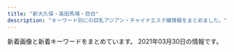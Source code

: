 ```yaml
---
title: "新大久保・高田馬場・目白"
description: "キーワード別にの巨乳アジアン・チャイナエステ嬢情報をまとめました。"
---
```


新着画像と新着キーワードをまとめています。
2021年03月30日の情報です。

<DmmAffiliateIns />
<KeywordTable
  shops={
    [
    {
        "url": "https://www.cocoro556.in/",
        "img_links": [
            "https://www.cocoro556.in/img/material/leftinfo.png",
            "https://www.cocoro556.in/img/material/p2_t2_subt3.png",
            "https://www.cocoro556.in/img/material/p2_t2_subt5_m1.png",
            "https://www.cocoro556.in/img/material/gm4_rollout.png",
            "https://www.cocoro556.in/img/girl/main/smain1541a1f8e548a2959236fdd0e7abcde80ac7.jpg",
            "https://www.cocoro556.in/img/material/pageheaderimg2.jpg",
            "https://www.cocoro556.in/img/girl/thumb/smain1443346e3df3ff1cef1386c89c6ba9e9f72e.jpg",
            "https://www.cocoro556.in/img/material/p2_t2_subt4.png",
            "https://www.cocoro556.in/img/material/top_t3_subt1.png",
            "https://www.cocoro556.in/img/material/p6_t3.png",
            "https://www.cocoro556.in/img/material/age_rollout.png",
            "https://www.cocoro556.in/img/material/pageheaderimg4.jpg",
            "https://www.cocoro556.in/img/material/gm5_rollout.png",
            "https://www.cocoro556.in/img/girl/main/smain163122954962968a79edd4eae79b844b9988.jpg",
            "https://www.cocoro556.in/img/material/gm1_rollout.png",
            "https://www.cocoro556.in/img/girl/list/slist149773ceed1a7cd35919e9c6866285fb943.jpg",
            "https://www.cocoro556.in/img/camp/camp20210301.jpg",
            "https://www.cocoro556.in/img/material/p2_t2_subt2.png",
            "https://www.cocoro556.in/img/material/pd_st3.png",
            "https://www.cocoro556.in/img/material/gm2_rollover.png",
            "https://www.cocoro556.in/img/material/noimg_b.jpg",
            "https://www.cocoro556.in/img/girl/list/slist16435ee9e4407f412c3d2708030a189f1c0.jpg",
            "https://www.cocoro556.in/img/material/pageheaderimg3.jpg",
            "https://www.cocoro556.in/img/material/accminimgrev1.jpg",
            "https://www.cocoro556.in/img/girl/thumb/smain164135ee9e4407f412c3d2708030a189f1c0.jpg",
            "https://www.cocoro556.in/img/material/p2_t2_sub_m1_1.png",
            "https://www.cocoro556.in/img/girl/main/smain1441346e3df3ff1cef1386c89c6ba9e9f72e.jpg",
            "https://www.cocoro556.in/img/material/gm3_rollout.png",
            "https://www.cocoro556.in/img/girl/thumb/smain126242f85375ac3eb532582567360874d2d6.jpg",
            "https://www.cocoro556.in/img/girl/thumb/smain1461f806d031a1244ccfaa8b4d307f6ef6d7.jpg",
            "https://www.cocoro556.in/img/material/p2_t2.png",
            "https://www.cocoro556.in/img/material/pd_number.png",
            "https://www.cocoro556.in/img/girl/main/smain1491773ceed1a7cd35919e9c6866285fb943.jpg",
            "https://www.cocoro556.in/img/material/photost1.png",
            "https://www.cocoro556.in/img/material/p6_t3_subt1.png",
            "https://www.cocoro556.in/img/girl/main/smain164135ee9e4407f412c3d2708030a189f1c0.jpg",
            "https://www.cocoro556.in/img/material/p2_t2_subt1.png",
            "https://www.cocoro556.in/img/material/photost3rev1.png",
            "https://www.cocoro556.in/img/girl/thumb/smain1462f806d031a1244ccfaa8b4d307f6ef6d7.jpg",
            "https://www.cocoro556.in/img/material/gm5_rollover.png",
            "https://www.cocoro556.in/img/material/gm2_rollout.png",
            "https://www.cocoro556.in/img/girl/thumb/smain1423ae12bc52cc115b3190fbe6a84a8ffa74.jpg",
            "https://www.cocoro556.in/img/material/p3_1_t1.png",
            "https://www.cocoro556.in/img/material/top_t3_imgrev1.jpg",
            "https://www.cocoro556.in/img/girl/main/smain1461f806d031a1244ccfaa8b4d307f6ef6d7.jpg",
            "https://www.cocoro556.in/img/material/photost7.png",
            "https://www.cocoro556.in/img/girl/thumb/smain126332fd72809eba38056753c1720b05d8d5.jpg",
            "https://www.cocoro556.in/img/material/gm6_rollout.png",
            "https://www.cocoro556.in/img/material/top_t3.png",
            "https://www.cocoro556.in/img/material/top_t4.png",
            "https://www.cocoro556.in/img/girl/thumb/smain126142f85375ac3eb532582567360874d2d6.jpg",
            "https://www.cocoro556.in/img/girl/thumb/smain1542a1f8e548a2959236fdd0e7abcde80ac7.jpg",
            "https://www.cocoro556.in/img/material/pd_st1.png",
            "https://www.cocoro556.in/img/material/photost6.png",
            "https://www.cocoro556.in/img/girl/thumb/smain163122954962968a79edd4eae79b844b9988.jpg",
            "https://www.cocoro556.in/img/girl/thumb/smain1442346e3df3ff1cef1386c89c6ba9e9f72e.jpg",
            "https://www.cocoro556.in/img/material/photost2rev1.png",
            "https://www.cocoro556.in/img/girl/list/slist154a1f8e548a2959236fdd0e7abcde80ac7.jpg",
            "https://www.cocoro556.in/img/material/p2_t2_subt5.png",
            "https://www.cocoro556.in/img/material/top_t1.png",
            "https://www.cocoro556.in/img/material/p2_t2_subt4_m1.png",
            "https://www.cocoro556.in/img/material/photost4rev1.png",
            "https://www.cocoro556.in/img/girl/thumb/smain1421b75436b0012f83588e08b8d8eb48c8c2.jpg",
            "https://www.cocoro556.in/img/girl/list/slist146f806d031a1244ccfaa8b4d307f6ef6d7.jpg",
            "https://www.cocoro556.in/img/material/p5_t1.png",
            "https://www.cocoro556.in/img/material/gm6_rollover.png",
            "https://www.cocoro556.in/img/material/pageheaderimg1.jpg",
            "https://www.cocoro556.in/img/material/ftel.png",
            "https://www.cocoro556.in/img/material/p2_t2_sub_m1_3.png",
            "https://www.cocoro556.in/img/material/top_t2.png",
            "https://www.cocoro556.in/img/material/pd_st2.png",
            "https://www.cocoro556.in/img/girl/list/slist142b75436b0012f83588e08b8d8eb48c8c2.jpg",
            "https://www.cocoro556.in/img/girl/list/slist16322954962968a79edd4eae79b844b9988.jpg",
            "https://www.cocoro556.in/img/material/mobilesite.png",
            "https://www.cocoro556.in/img/material/noimg_m.jpg",
            "https://www.cocoro556.in/img/material/p2_t2_sub_m1_2.png",
            "https://www.cocoro556.in/img/material/gm1_rollover.png",
            "https://www.cocoro556.in/img/girl/thumb/smain14922dea5bdda380e76839c012ab24bd9f82.jpg",
            "https://www.cocoro556.in/img/girl/list/slist12642f85375ac3eb532582567360874d2d6.jpg",
            "https://www.cocoro556.in/img/material/gm3_rollover.png",
            "https://www.cocoro556.in/img/girl/thumb/smain1441346e3df3ff1cef1386c89c6ba9e9f72e.jpg",
            "https://www.cocoro556.in/img/girl/main/smain1421b75436b0012f83588e08b8d8eb48c8c2.jpg",
            "https://www.cocoro556.in/img/girl/thumb/smain14634879628e490d1ecf1cd7a9d727569f95.jpg",
            "https://www.cocoro556.in/img/material/p3_t1.png",
            "https://www.cocoro556.in/img/material/p6_t2.png",
            "https://www.cocoro556.in/img/camp/camp20200426sub.jpg",
            "https://www.cocoro556.in/img/material/p2_t2_subt5_m2.png",
            "https://www.cocoro556.in/img/girl/thumb/smain1422b75436b0012f83588e08b8d8eb48c8c2.jpg",
            "https://www.cocoro556.in/img/girl/main/smain126142f85375ac3eb532582567360874d2d6.jpg",
            "https://www.cocoro556.in/img/material/photost5.png",
            "https://www.cocoro556.in/img/material/p6_t2_subt1.png",
            "https://www.cocoro556.in/img/material/noimg_s.jpg",
            "https://www.cocoro556.in/img/girl/thumb/smain1541a1f8e548a2959236fdd0e7abcde80ac7.jpg",
            "https://www.cocoro556.in/img/girl/thumb/smain1493773ceed1a7cd35919e9c6866285fb943.jpg",
            "https://www.cocoro556.in/img/material/p6_t1.png",
            "https://www.cocoro556.in/img/girl/list/slist144346e3df3ff1cef1386c89c6ba9e9f72e.jpg",
            "https://www.cocoro556.in/img/girl/thumb/smain1491773ceed1a7cd35919e9c6866285fb943.jpg",
            "https://www.cocoro556.in/img/girl/thumb/smain1543ab2e0ee9f9fde8103e9fe80e33b07761.jpg"
        ],
        "station": "JR\u5927\u4e45\u4fdd\u99c5\u5317\u53e3",
        "keywords": {
            "E": 1,
            "C": 21
        },
        "name": "COCORO"
    },
    {
        "name": "\u7652\u3057\u306e\u51fa\u4f1a\u3044",
        "keywords": {},
        "station": "JR\u5927\u4e45\u4fdd\u99c5\u5317\u53e3",
        "url": "http://p-aroma.work/",
        "img_links": [
            "http://p-aroma.work/images/s1.jpg",
            "http://p-aroma.work/images/int2.png",
            "http://p-aroma.work/images/head.jpg",
            "http://p-aroma.work/images/news.jpg",
            "http://p-aroma.work/images/sys.png",
            "http://p-aroma.work/images/tel.jpg",
            "http://p-aroma.work/images/interior_t.png",
            "http://p-aroma.work/staff/kasumi.jpg",
            "http://p-aroma.work/images/s2.jpg",
            "http://p-aroma.work/img/mayu1.png",
            "http://p-aroma.work/images/int1.png",
            "http://p-aroma.work/staff/rina.jpg",
            "http://p-aroma.work/img/rina1.png",
            "http://p-aroma.work/images/mobile.jpg",
            "http://p-aroma.work/images/3.jpg",
            "http://p-aroma.work/img/kasumi1.png",
            "http://p-aroma.work/images/1.jpg",
            "http://p-aroma.work/images/6.jpg",
            "http://p-aroma.work/images/staff_t.png",
            "http://p-aroma.work/staff/mayu.jpg",
            "http://p-aroma.work/staff/ayaka.jpg",
            "http://p-aroma.work/img/mirai1.png",
            "http://p-aroma.work/images/7.jpg",
            "http://p-aroma.work/staff/mirai.jpg",
            "http://p-aroma.work/images/s1.png",
            "http://p-aroma.work/img/ayaka1.png",
            "http://p-aroma.work/images/4.jpg",
            "http://p-aroma.work/staff/haru.jpg",
            "http://p-aroma.work/img/haru1.png",
            "http://p-aroma.work/images/2.jpg"
        ]
    },
    {
        "station": "JR\u9ad8\u7530\u99ac\u5834\u99c5",
        "img_links": [
            "http://angel.este.work/tel_footer.png",
            "http://angel.este.work/2/uploadimg/1616465524.jpg",
            "http://angel.este.work/3.jpg",
            "http://angel.este.work/1.jpg",
            "http://angel.este.work/tel_header.png",
            "http://angel.este.work/4.jpg",
            "http://angel.este.work/top-img01.png",
            "http://angel.este.work/top-img01b.png",
            "http://angel.este.work/top-img01a.png",
            "http://angel.este.work/2/uploadimg/1599833697.jpg",
            "http://angel.este.work/2/uploadimg/1616465485.jpg",
            "http://angel.este.work/2/uploadimg/1600260826.jpg",
            "http://angel.este.work/call.png",
            "http://angel.este.work/top-img04.png",
            "http://angel.este.work/2.jpg"
        ],
        "url": "http://angel.este.work/",
        "keywords": {
            "95": 1,
            "83": 17,
            "D": 5,
            "E": 7,
            "87": 5,
            "86": 7,
            "C": 17
        },
        "name": "Angel"
    },
    {
        "name": "\u697d\u5712",
        "station": "JR\u9ad8\u7530\u99ac\u5834\u99c5\u65e9\u7a32\u7530\u53e3",
        "img_links": [
            "http://massage-1.net/images/top/top_06.jpg",
            "http://massage-1.net/images/top/top_02.jpg",
            "http://massage-1.net/images/top/top_08.png",
            "http://massage-1.net/images/home/top.jpg",
            "http://massage-1.net/images/top/top_05.jpg",
            "http://massage-1.net/images/staff_image/staf_05a.jpg",
            "http://massage-1.net/images/top/top_03.jpg",
            "http://massage-1.net/images/top/top_04.jpg",
            "http://massage-1.net/images/page_top.png",
            "http://massage-1.net/images/top/top_01.jpg"
        ],
        "url": "http://massage-1.net/",
        "keywords": {}
    },
    {
        "name": "\u6708\u306e\u82b1",
        "img_links": [
            "https://static.wixstatic.com/media/80a184_591f50f34faa42e6b9492a8d9157c96f~mv2.png",
            "https://static.wixstatic.com/media/80a184_1b3783a2f5af4bb192773e9c310f5c89~mv2.png",
            "https://static.wixstatic.com/media/80a184_126746405a7f40f191a12f71b777ea41~mv2.png",
            "https://static.wixstatic.com/media/80a184_e559d78a6dc94757946448f2405d903b~mv2.jpg",
            "https://static.wixstatic.com/media/80a184_82935849944c46ee915c04bfe2e9b3cb~mv2.jpeg",
            "https://static.wixstatic.com/media/80a184_5208b825bc574a8e8c38cfed61640f7b~mv2.png",
            "https://static.wixstatic.com/media/80a184_4550829836ff415fbf5640784aed82eb~mv2.png",
            "https://static.wixstatic.com/media/80a184_60e3e10d71c6473ca82f313fefc49773~mv2.png",
            "https://static.wixstatic.com/media/80a184_18f60081ea1047b0a35a349e1c4155f8~mv2.jpg",
            "https://static.wixstatic.com/media/80a184_badd496c271c4b31b8258ef657e73a1c~mv2.jpg",
            "https://static.wixstatic.com/media/80a184_6f8a99a76cfa4e8cb6871f8cdc4667f5~mv2.png",
            "https://static.wixstatic.com/media/71aabe_595c6eb6f67c4a098580c4aa868223d6~mv2.jpg",
            "https://static.wixstatic.com/media/71aabe_7fde48e91203411687f75bf66049b810~mv2.jpg",
            "https://static.wixstatic.com/media/80a184_b70a2c117ac542f79ec2a2014b642be4~mv2.png"
        ],
        "station": "JR\u65b0\u5927\u4e45\u4fdd\u99c5",
        "url": "https://tsukinohana88.wixsite.com/index",
        "keywords": {}
    },
    {
        "name": "NEW ONLY ONE",
        "station": "JR\u9ad8\u7530\u99ac\u5834\u99c5",
        "img_links": [
            "http://www.aromaonly1.com/uploads/56e94a67d1aa4ea89d5f2064a387ab96.jpg",
            "http://www.aromaonly1.com/uploads/5f4083d49285cbe64774b1bd70e86150.jpg",
            "http://www.aromaonly1.com/images/index_19.jpg",
            "http://www.aromaonly1.com/images/index_20.jpg",
            "http://www.aromaonly1.com/images/index_17.jpg",
            "http://www.aromaonly1.com/images/index_07.jpg",
            "http://www.aromaonly1.com/images/link_10.jpg",
            "http://www.aromaonly1.com/images/index_21.jpg",
            "http://www.aromaonly1.com/images/index_12.jpg",
            "http://www.aromaonly1.com/images/interior_10.jpg",
            "http://www.aromaonly1.com/uploads/39a20c0f1405de5aa73fad53492e41be.jpg",
            "http://www.aromaonly1.com/images/index_04.jpg",
            "http://www.aromaonly1.com/uploads/ac75f516de3602f2ed5de1d9e2383a35.jpg",
            "http://www.aromaonly1.com/images/index_16.jpg",
            "http://www.aromaonly1.com/images/index_18.jpg",
            "http://www.aromaonly1.com/images/index_03.jpg",
            "http://www.aromaonly1.com/images/service_11.jpg",
            "http://www.aromaonly1.com/uploads/b43afdf6c0db7020b472f89b05664984.jpg",
            "http://www.aromaonly1.com/uploads/18799c1985ca7d1cd026808323ec51c2.jpg",
            "http://www.aromaonly1.com/images/index_05.jpg",
            "http://www.aromaonly1.com/images/index_11.jpg",
            "http://www.aromaonly1.com/my_work/images/pic1.png",
            "http://www.aromaonly1.com/images/index_01.jpg",
            "http://www.aromaonly1.com/uploads/015cba9c432d730d26583fe998534fa6.jpg",
            "http://www.aromaonly1.com/images/index_15.jpg",
            "http://www.aromaonly1.com/uploads/66dc68de1f9c001b6f15d52303314efc.jpg",
            "http://www.aromaonly1.com/images/aromaonly1_468x60.png",
            "http://www.aromaonly1.com/images/index_14.jpg",
            "http://www.aromaonly1.com/uploads/3e6ede4dd71b9611bfc0fc01fff82057.jpg",
            "http://www.aromaonly1.com/images/index_06.jpg",
            "http://www.aromaonly1.com/images/girls_10.jpg",
            "http://www.aromaonly1.com/images/service_10.jpg",
            "http://www.aromaonly1.com/uploads/e01fa669285bc99ba782abfd90a08bb2.jpg",
            "http://www.aromaonly1.com/uploads/2f5941103973429d3981087968a845a3.jpg",
            "http://www.aromaonly1.com/uploads/8e9e8b4d89b256773f17dff61368328c.jpg",
            "http://www.aromaonly1.com/images/fanhui.png",
            "http://www.aromaonly1.com/uploads/c24b4a66b959c50d941c227e2167e47a.jpg",
            "http://www.aromaonly1.com/images/index_02.jpg",
            "http://www.aromaonly1.com/uploads/0d74a4af5e268e3562daa56048c13906.jpg",
            "http://www.aromaonly1.com/images/index_08.jpg"
        ],
        "url": "http://www.aromaonly1.com/",
        "keywords": {
            "86": 4,
            "C": 3,
            "D": 2,
            "E": 2,
            "88": 3
        }
    },
    {
        "img_links": [
            "http://milk.tyo.cm/photos/sites/72/2020/11/202011100524008.jpg",
            "http://milk.tyo.cm/photos/sites/72/2021/01/2021012610102711.jpg",
            "http://milk.tyo.cm/images/sp_nav03.png",
            "http://milk.tyo.cm/images/blog.jpg",
            "http://milk.tyo.cm/images/bg_cont03.png",
            "http://milk.tyo.cm/photos/sites/72/2021/03/2021032001383557.jpg",
            "http://milk.tyo.cm/photos/sites/72/2021/02/202102100345053.jpg",
            "http://milk.tyo.cm/images/img_service02.jpg",
            "http://milk.tyo.cm/images/link_nav01.png",
            "http://milk.tyo.cm/images/link_nav04.png",
            "http://milk.tyo.cm/images/img_service01.jpg",
            "http://milk.tyo.cm/photos/sites/72/2020/06/2020061206444417.jpg",
            "http://milk.tyo.cm/images/top.png",
            "http://milk.tyo.cm/images/link_nav02.png",
            "http://milk.tyo.cm/images/bg_cont01.png",
            "http://milk.tyo.cm/images/sp_nav02.png",
            "http://milk.tyo.cm/images/link_nav05.png",
            "http://milk.tyo.cm/images/tit_service.png",
            "http://milk.tyo.cm/photos/sites/72/2021/03/2021032104262457.jpg",
            "http://milk.tyo.cm/images/sp_nav01.png",
            "http://milk.tyo.cm/photos/sites/72/2020/06/2020061206443832.jpg",
            "http://milk.tyo.cm/images/sp_header.jpg",
            "http://milk.tyo.cm/images/sp_tit_pick.png",
            "http://milk.tyo.cm/images/tit_pick.png",
            "http://milk.tyo.cm/photos/sites/72/2021/03/2021030109204879.jpg",
            "http://milk.tyo.cm/images/tit_staff.png",
            "http://milk.tyo.cm/photos/sites/72/2021/02/2021021003450576.jpg",
            "http://milk.tyo.cm/images/img_service04.jpg",
            "http://milk.tyo.cm/images/link_nav03.png",
            "http://milk.tyo.cm/images/img_service03.jpg",
            "http://milk.tyo.cm/images/com_tel.png",
            "http://milk.tyo.cm/images/re.png",
            "http://milk.tyo.cm/images/koko_234x60.png",
            "http://milk.tyo.cm/images/ico_headline.png"
        ],
        "name": "\u30df\u30eb\u30af",
        "url": "http://milk.tyo.cm/",
        "station": "JR\u5927\u4e45\u4fdd\u99c5\u5357\u53e3",
        "keywords": {
            "83": 5,
            "87": 5,
            "90": 5,
            "D": 25,
            "E": 10,
            "86": 5,
            "85": 15,
            "C": 10
        }
    },
    {
        "station": "JR\u5927\u4e45\u4fdd\u99c5\u5317\u53e3",
        "url": "http://aes-treat.com/",
        "name": "Lovely Heart \u5927\u4e45\u4fdd\u5225\u9928",
        "img_links": [
            "http://aes-treat.com/scdl/staff/11101.jpg",
            "http://aes-treat.com/scdl/staff/11101mb.jpg",
            "http://aes-treat.com/scdl/staff/10891mb.jpg",
            "http://aes-treat.com/scdl/staff/10842.jpg",
            "http://aes-treat.com/scdl/staff/10771mb.jpg",
            "http://aes-treat.com/img/ttl_nouka.jpg",
            "http://aes-treat.com/scdl/staff/11171.jpg",
            "http://aes-treat.com/scdl/staff/10902.jpg",
            "http://aes-treat.com/i/files/homeimg.jpg",
            "http://aes-treat.com/scdl/staff/11091.jpg",
            "http://aes-treat.com/scdl/staff/10861.jpg",
            "http://aes-treat.com/img/ttl_att.png",
            "http://aes-treat.com/scdl/staff/10171mb.jpg",
            "http://aes-treat.com/pic/head.jpg",
            "http://aes-treat.com/pic/top1.jpg",
            "http://aes-treat.com/scdl/staff/11161.jpg",
            "http://aes-treat.com/scdl/staff/10651mb.jpg",
            "http://aes-treat.com/scdl/staff/11111mb.jpg",
            "http://aes-treat.com/scdl/staff/10721mb.jpg",
            "http://aes-treat.com/scdl/staff/10901.jpg",
            "http://aes-treat.com/scdl/staff/10811.jpg",
            "http://aes-treat.com/scdl/staff/10941mb.jpg",
            "http://aes-treat.com/scdl/staff/11051.jpg",
            "http://aes-treat.com/scdl/staff/11041mb.jpg",
            "http://aes-treat.com/scdl/staff/11081.jpg",
            "http://aes-treat.com/scdl/staff/10941.jpg",
            "http://aes-treat.com/scdl/staff/11131mb.jpg",
            "http://aes-treat.com/img/ttl_attbnr.jpg",
            "http://aes-treat.com/img/ttl_staff.png",
            "http://aes-treat.com/img/system/campaign.jpg",
            "http://aes-treat.com/scdl/staff/11041.jpg",
            "http://aes-treat.com/scdl/staff/10651.jpg",
            "http://aes-treat.com/scdl/staff/11131.jpg",
            "http://aes-treat.com/scdl/staff/11171mb.jpg",
            "http://aes-treat.com/scdl/staff/10811mb.jpg",
            "http://aes-treat.com/scdl/staff/11091mb.jpg",
            "http://aes-treat.com/scdl/staff/11161mb.jpg",
            "http://aes-treat.com/scdl/staff/10681mb.jpg",
            "http://aes-treat.com/scdl/staff/10971mb.jpg",
            "http://aes-treat.com/scdl/staff/10771.jpg",
            "http://aes-treat.com/scdl/staff/11162.jpg",
            "http://aes-treat.com/scdl/staff/10841.jpg",
            "http://aes-treat.com/scdl/staff/11121mb.jpg",
            "http://aes-treat.com/scdl/staff/10972.jpg",
            "http://aes-treat.com/scdl/staff/11121.jpg",
            "http://aes-treat.com/scdl/staff/10981mb.jpg",
            "http://aes-treat.com/scdl/staff/11051mb.jpg",
            "http://aes-treat.com/pic/top2.jpg",
            "http://aes-treat.com/scdl/staff/10171.jpg",
            "http://aes-treat.com/img/ttl_sister.png",
            "http://aes-treat.com/scdl/staff/10891.jpg",
            "http://aes-treat.com/img/ttl_mobile.jpg",
            "http://aes-treat.com/scdl/staff/10721.jpg",
            "http://aes-treat.com/scdl/staff/11081mb.jpg",
            "http://aes-treat.com/scdl/staff/10861mb.jpg",
            "http://aes-treat.com/scdl/staff/10841mb.jpg",
            "http://aes-treat.com/scdl/staff/11151.jpg",
            "http://aes-treat.com/scdl/staff/10981.jpg",
            "http://aes-treat.com/scdl/staff/10681.jpg",
            "http://aes-treat.com/scdl/staff/10971.jpg",
            "http://aes-treat.com/scdl/staff/10901mb.jpg",
            "http://aes-treat.com/scdl/staff/11111.jpg",
            "http://aes-treat.com/scdl/staff/11151mb.jpg"
        ],
        "keywords": {
            "C": 35
        }
    },
    {
        "img_links": [
            "http://aes-salon.com/scdl/staff/10122.jpg",
            "http://aes-salon.com/scdl/staff/10641.jpg",
            "http://aes-salon.com/img/access/road2.jpg",
            "http://aes-salon.com/scdl/staff/10351.jpg",
            "http://aes-salon.com/scdl/staff/10691mb.jpg",
            "http://aes-salon.com/scdl/staff/10651.jpg",
            "http://aes-salon.com/img/access/road3.jpg",
            "http://aes-salon.com/scdl/staff/10591.jpg",
            "http://aes-salon.com/scdl/staff/10501.jpg",
            "http://aes-salon.com/img/ttl_sister.png",
            "http://aes-salon.com/scdl/staff/10661mb.jpg",
            "http://aes-salon.com/scdl/staff/10091.jpg",
            "http://aes-salon.com/scdl/staff/10341.jpg",
            "http://aes-salon.com/img/ttl_att.png",
            "http://aes-salon.com/scdl/staff/10092.jpg",
            "http://aes-salon.com/scdl/staff/10571.jpg",
            "http://aes-salon.com/pic/head.jpg",
            "http://aes-salon.com/scdl/staff/10412.jpg",
            "http://aes-salon.com/scdl/staff/10411.jpg",
            "http://aes-salon.com/img/access/roaddm.png",
            "http://aes-salon.com/scdl/staff/10692.jpg",
            "http://aes-salon.com/img/ttl_attbnr.jpg",
            "http://aes-salon.com/scdl/staff/10461.jpg",
            "http://aes-salon.com/scdl/staff/10081mb.jpg",
            "http://aes-salon.com/scdl/staff/10691.jpg",
            "http://aes-salon.com/img/system/campaign.jpg",
            "http://aes-salon.com/scdl/staff/10292.jpg",
            "http://aes-salon.com/scdl/staff/10441.jpg",
            "http://aes-salon.com/scdl/staff/10694.jpg",
            "http://aes-salon.com/scdl/staff/10511mb.jpg",
            "http://aes-salon.com/scdl/staff/10571mb.jpg",
            "http://aes-salon.com/scdl/staff/10471mb.jpg",
            "http://aes-salon.com/scdl/staff/10291mb.jpg",
            "http://aes-salon.com/scdl/staff/10592.jpg",
            "http://aes-salon.com/scdl/staff/10472.jpg",
            "http://aes-salon.com/scdl/staff/10671mb.jpg",
            "http://aes-salon.com/scdl/staff/10511.jpg",
            "http://aes-salon.com/scdl/staff/10291.jpg",
            "http://aes-salon.com/scdl/staff/10661.jpg",
            "http://aes-salon.com/scdl/staff/10083.jpg",
            "http://aes-salon.com/scdl/staff/10601mb.jpg",
            "http://aes-salon.com/img/ttl_staff.png",
            "http://aes-salon.com/scdl/staff/10561.jpg",
            "http://aes-salon.com/scdl/staff/10462.jpg",
            "http://aes-salon.com/scdl/staff/10091mb.jpg",
            "http://aes-salon.com/scdl/staff/10651mb.jpg",
            "http://aes-salon.com/img/ttl_nouka.jpg",
            "http://aes-salon.com/scdl/staff/10681.jpg",
            "http://aes-salon.com/scdl/staff/10561mb.jpg",
            "http://aes-salon.com/scdl/staff/10601.jpg",
            "http://aes-salon.com/scdl/staff/10621.jpg",
            "http://aes-salon.com/scdl/staff/10121.jpg",
            "http://aes-salon.com/scdl/staff/10121mb.jpg",
            "http://aes-salon.com/scdl/staff/10502.jpg",
            "http://aes-salon.com/scdl/staff/10342.jpg",
            "http://aes-salon.com/img/access/road1.jpg",
            "http://aes-salon.com/scdl/staff/10082.jpg",
            "http://aes-salon.com/scdl/staff/10471.jpg",
            "http://aes-salon.com/scdl/staff/10563.jpg",
            "http://aes-salon.com/img/ttl_bekan.jpg",
            "http://aes-salon.com/scdl/staff/10341mb.jpg",
            "http://aes-salon.com/img/ttl_mobile.jpg",
            "http://aes-salon.com/scdl/staff/10501mb.jpg",
            "http://aes-salon.com/img/access/road4.jpg",
            "http://aes-salon.com/scdl/staff/10641mb.jpg",
            "http://aes-salon.com/scdl/staff/10081.jpg",
            "http://aes-salon.com/scdl/staff/10351mb.jpg",
            "http://aes-salon.com/scdl/staff/10461mb.jpg",
            "http://aes-salon.com/pic/top1.jpg",
            "http://aes-salon.com/scdl/staff/10562.jpg",
            "http://aes-salon.com/scdl/staff/10411mb.jpg",
            "http://aes-salon.com/scdl/staff/10591mb.jpg",
            "http://aes-salon.com/scdl/staff/10671.jpg",
            "http://aes-salon.com/scdl/staff/10621mb.jpg",
            "http://aes-salon.com/pic/top2.jpg",
            "http://aes-salon.com/scdl/staff/10631.jpg",
            "http://aes-salon.com/scdl/staff/10631mb.jpg",
            "http://aes-salon.com/scdl/staff/10693.jpg",
            "http://aes-salon.com/scdl/staff/10441mb.jpg",
            "http://aes-salon.com/scdl/staff/10681mb.jpg",
            "http://aes-salon.com/scdl/staff/10602.jpg",
            "http://aes-salon.com/i/files/homeimg.jpg"
        ],
        "keywords": {
            "C": 35
        },
        "station": "JR\u5927\u4e45\u4fdd\u99c5\u5317\u53e3",
        "url": "http://aes-salon.com/",
        "name": "Lovely Heart"
    },
    {
        "keywords": {},
        "img_links": [
            "http://www.harunoyume.com/images/campaign.jpg",
            "http://www.harunoyume.com/images/discount.jpg",
            "http://www.harunoyume.com/images/service-image.jpg",
            "http://www.harunoyume.com/images/covergirl.jpg"
        ],
        "name": "\u6625\u306e\u5922",
        "station": "JR\u65b0\u5927\u4e45\u4fdd\u99c5",
        "url": "http://www.harunoyume.com/"
    },
    {
        "station": "JR\u9ad8\u7530\u99ac\u5834\u99c5\u65e9\u7a32\u7530\u53e3",
        "url": "http://familiar.ests.jp/",
        "name": "\u99ac\u5834one",
        "img_links": [
            "http://familiar.ests.jp/photos/sites/33/2020/10/2020101901153954.jpg",
            "http://familiar.ests.jp/images/mobile.jpg",
            "http://familiar.ests.jp/photos/sites/33/2019/09/2019092718554568.jpg",
            "http://familiar.ests.jp/images/bian.jpg",
            "http://familiar.ests.jp/images/acc.png",
            "http://familiar.ests.jp/images/staff_bj1s.png",
            "http://familiar.ests.jp/photos/sites/33/2019/07/2019073009094778.jpg",
            "http://familiar.ests.jp/photos/sites/33/2019/09/2019092318545965.jpg",
            "http://familiar.ests.jp/photos/sites/33/2020/10/2020101409554799.jpg",
            "http://familiar.ests.jp/images/s_staff.png",
            "http://familiar.ests.jp/images/nei_bj1.png",
            "http://familiar.ests.jp/images/staff_bj4s.png",
            "http://familiar.ests.jp/images/s_service.png",
            "http://familiar.ests.jp/photos/sites/33/2019/09/2019092718570723.jpg",
            "http://familiar.ests.jp/images/service.jpg",
            "http://familiar.ests.jp/images/info.png",
            "http://familiar.ests.jp/images/top.jpg",
            "http://familiar.ests.jp/images/news.png"
        ],
        "keywords": {
            "83": 1,
            "86": 1,
            "C": 10
        }
    },
    {
        "keywords": {},
        "url": "http://www.e-candy.work/",
        "name": "Lui\uff5e\u30eb\u30a4\uff5e",
        "img_links": [
            "http://www.e-candy.work/images/4.jpg",
            "http://www.e-candy.work/images/6.jpg",
            "http://www.e-candy.work/images/sys2.jpg",
            "http://www.e-candy.work/images/mobile.jpg",
            "http://www.e-candy.work/images/info.png",
            "http://www.e-candy.work/images/1.jpg",
            "http://www.e-candy.work/img/aya1.jpg",
            "http://www.e-candy.work/img/haruka1.jpg",
            "http://www.e-candy.work/images/7.jpg",
            "http://www.e-candy.work/images/sys3.png",
            "http://www.e-candy.work/images/staff_t.png",
            "http://www.e-candy.work/images/8.jpg",
            "http://www.e-candy.work/images/sys1.jpg",
            "http://www.e-candy.work/images/tel.jpg",
            "http://www.e-candy.work/images/int1.png",
            "http://www.e-candy.work/images/5.jpg",
            "http://www.e-candy.work/img/nana1.jpg",
            "http://www.e-candy.work/images/news.jpg",
            "http://www.e-candy.work/img/yui1.jpg",
            "http://www.e-candy.work/images/3.jpg",
            "http://www.e-candy.work/images/int2.png",
            "http://www.e-candy.work/img/miki1.jpg",
            "http://www.e-candy.work/images/interior_t.png",
            "http://www.e-candy.work/images/s1.png",
            "http://www.e-candy.work/img/rina1.jpg",
            "http://www.e-candy.work/images/newface.png",
            "http://www.e-candy.work/images/head.jpg",
            "http://www.e-candy.work/img/ai1.jpg"
        ],
        "station": "\u65b0\u5927\u4e45\u4fdd\u99c5"
    },
    {
        "station": "JR\u65b0\u5927\u4e45\u4fdd\u99c5",
        "keywords": {
            "C": 4
        },
        "img_links": [
            "http://www.enchuen.com/images/interior02_s.jpg",
            "http://www.enchuen.com/images/top_slider6.jpg",
            "http://www.enchuen.com/images/tw_footer.png",
            "http://www.enchuen.com/images/top_slider4.jpg",
            "http://www.enchuen.com/images/img_service05.png",
            "http://www.enchuen.com/images/img_service04.png",
            "http://www.enchuen.com/images/q_qa.png",
            "http://www.enchuen.com/images/top_slider5.jpg",
            "http://www.enchuen.com/images/therapist_kaori.jpg",
            "http://www.enchuen.com/images/a_qa.png",
            "http://www.enchuen.com/images/therapist_noa.jpg",
            "http://www.enchuen.com/images/top_slider3.jpg",
            "http://www.enchuen.com/images/img_aromaoil.png",
            "http://www.enchuen.com/images/mail_header.png",
            "http://www.enchuen.com/images/btn_gnavi05_no.png",
            "http://www.enchuen.com/images/img_service06.png",
            "http://www.enchuen.com/images/h2_qa.png",
            "http://www.enchuen.com/images/interior04_s.jpg",
            "http://www.enchuen.com/images/img_service01.png",
            "http://www.enchuen.com/images/h2_linkban.png",
            "http://www.enchuen.com/images/btn_gnavi06_no.png",
            "http://www.enchuen.com/images/img_comimgsoon.jpg",
            "http://www.enchuen.com/images/interior01.jpg",
            "http://www.enchuen.com/images/ins_header.png",
            "http://www.enchuen.com/images/h2_alliancegide2.png",
            "http://www.enchuen.com/images/img_service03.png",
            "http://www.enchuen.com/images/btn_gnavi01_no.png",
            "http://www.enchuen.com/images/h2_information.png",
            "http://www.enchuen.com/images/tw_header.png",
            "http://www.enchuen.com/images/h2_contact.png",
            "http://www.enchuen.com/images/btn_gnavi03_no.png",
            "http://www.enchuen.com/images/therapist_kaori_s.jpg",
            "http://www.enchuen.com/images/pagetop.png",
            "http://www.enchuen.com/images/ban-tel.png",
            "http://www.enchuen.com/images/icon_chi.png",
            "http://www.enchuen.com/images/img_slider02.png",
            "http://www.enchuen.com/images/img_slider03.png",
            "http://www.enchuen.com/images/top_slider2.jpg",
            "http://www.enchuen.com/images/btn_gnavi02_no.png",
            "http://www.enchuen.com/images/therapist_noa_s.jpg",
            "http://www.enchuen.com/images/h2_twitter.png",
            "http://www.enchuen.com/images/h2_link01.png",
            "http://www.enchuen.com/images/interior02.jpg",
            "http://www.enchuen.com/images/pickmessage01.png",
            "http://www.enchuen.com/images/therapist_yume.jpg",
            "http://www.enchuen.com/images/therapist_yume_s.jpg",
            "http://www.enchuen.com/images/icon_eng.png",
            "http://www.enchuen.com/images/h2_alltherapist.png",
            "http://www.enchuen.com/images/h2_alliancegide.png",
            "http://www.enchuen.com/images/ins_footer.png",
            "http://www.enchuen.com/images/tel_header.png",
            "http://www.enchuen.com/images/interior04.jpg",
            "http://www.enchuen.com/images/img_slider01.png",
            "http://www.enchuen.com/images/h2_servicecontents.png",
            "http://www.enchuen.com/images/interior03.jpg",
            "http://www.enchuen.com/images/mess_footer.png",
            "http://www.enchuen.com/images/therapist_yona.jpg",
            "http://www.enchuen.com/images/therapist_yona_s.jpg",
            "http://www.enchuen.com/images/img_service07.png",
            "http://www.enchuen.com/images/btn_gnavi04_no.png",
            "http://www.enchuen.com/images/img_service02.png",
            "http://www.enchuen.com/images/interior01_s.jpg",
            "http://www.enchuen.com/images/interior03_s.jpg",
            "http://www.enchuen.com/images/top_slider1.jpg",
            "http://www.enchuen.com/images/h2_instagam.png"
        ],
        "url": "http://www.enchuen.com/",
        "name": "\u7e01\u4e2d\u7e01\uff5e\u3048\u3093\u3061\u3085\u3046\u3048\u3093\uff5e"
    },
    {
        "keywords": {},
        "station": "JR\u9ad8\u7530\u99ac\u5834\u99c5\u65e9\u7a32\u7530\u53e3",
        "url": "http://www.china-es.info/",
        "img_links": [
            "http://www.china-es.info/images/head.jpg",
            "http://www.china-es.info/images/news.jpg",
            "http://www.china-es.info/images/menu/top.jpg",
            "http://www.china-es.info/images/sys2.jpg",
            "http://www.china-es.info/images/int4.jpg",
            "http://www.china-es.info/images/menu/interior.jpg",
            "http://www.china-es.info/images/int1.jpg",
            "http://www.china-es.info/images/int3.jpg",
            "http://www.china-es.info/images/menu/staff.jpg",
            "http://www.china-es.info/img/nana2.jpg",
            "http://www.china-es.info/images/int2.jpg",
            "http://www.china-es.info/img/nana1.jpg",
            "http://www.china-es.info/images/mobile.jpg",
            "http://www.china-es.info/img/ringo1.jpg",
            "http://www.china-es.info/images/sys1.jpg",
            "http://www.china-es.info/images/top.jpg",
            "http://www.china-es.info/images/sys3.jpg",
            "http://www.china-es.info/images/rec2.jpg",
            "http://www.china-es.info/images/rec1.jpg",
            "http://www.china-es.info/images/staff_t.jpg",
            "http://www.china-es.info/images/interior_t.jpg",
            "http://www.china-es.info/img/hibiki1.jpg"
        ],
        "name": "Honey At Home \u30cf\u30cb\u30fc\u30a2\u30c3\u30c8\u30db\u30fc\u30e0"
    },
    {
        "img_links": [],
        "url": "http://gogonoheya.ies.fun/",
        "keywords": {},
        "name": "\u30ab\u30d5\u30a7\u306e\u5bb6",
        "station": "JR\u5927\u4e45\u4fdd\u99c5\u5317\u53e3"
    },
    {
        "station": "JR\u5927\u4e45\u4fdd\u99c5\u5317\u53e3",
        "img_links": [
            "https://est-hana.com/img/material/photorenew5.jpg",
            "https://est-hana.com/img/girl/main/s86_1.jpg",
            "https://est-hana.com/img/material/gm1_rollout.png",
            "https://est-hana.com/img/girl/list/slist18449673a0eecbfdaab27d1a016ce6f4281.jpg",
            "https://est-hana.com/img/material/gm3_rollout.png",
            "https://est-hana.com/img/material/photorenew2rev1.jpg",
            "https://est-hana.com/img/material/topflashimg1.jpg",
            "https://est-hana.com/img/material/sys_course1_rev2.png",
            "https://est-hana.com/img/material/sys_course3_rev1.png",
            "https://est-hana.com/img/material/sframe2014.png",
            "https://est-hana.com/img/girl/thumb/smain18725b09cd881b1f036f9f4970616c10b474.jpg",
            "https://est-hana.com/img/girl/thumb/smain193281777917c863b2cd265723b9cb5a3c32.jpg",
            "https://est-hana.com/img/girl/list/slist199a8b144d9cbd006fc9dffdf23ad77de07.jpg",
            "https://est-hana.com/img/girl/pickup/pickup20190121202926.jpg",
            "https://est-hana.com/img/girl/pickup/pickup20190118192257.jpg",
            "https://est-hana.com/img/material/staffdetail_t1.png",
            "https://est-hana.com/img/girl/list/s77_list.jpg",
            "https://est-hana.com/img/girl/main/s180_1.jpg",
            "https://est-hana.com/img/girl/pickup/topgirl20180908131653.png",
            "https://est-hana.com/img/girl/list/sface199a8b144d9cbd006fc9dffdf23ad77de07.jpg",
            "https://est-hana.com/img/girl/list/s180_face.jpg",
            "https://est-hana.com/img/girl/thumb/smain1911ec56c0d5cc68365ea11e2e52a40272d8.jpg",
            "https://est-hana.com/img/girl/thumb/smain19725e2ed7efe2de621955e09d12295a13ee.jpg",
            "https://est-hana.com/img/girl/thumb/smain184149673a0eecbfdaab27d1a016ce6f4281.jpg",
            "https://est-hana.com/img/girl/thumb/s163_1.jpg",
            "https://est-hana.com/img/material/massap5.jpg",
            "https://est-hana.com/img/girl/list/s163_face.jpg",
            "https://est-hana.com/img/material/photorenew3.jpg",
            "https://est-hana.com/img/material/massap3.jpg",
            "https://est-hana.com/img/girl/thumb/smain1891e9ae2d8752cd8b9474ebd62df9909f9b.jpg",
            "https://est-hana.com/img/girl/list/slist8365230fc40840a020ba3ed47600db4b4a.jpg",
            "https://est-hana.com/img/girl/list/sface187386757ea62d773ca58e2457fc23b8e13.jpg",
            "https://est-hana.com/img/girl/list/slist191ec56c0d5cc68365ea11e2e52a40272d8.jpg",
            "https://est-hana.com/img/material/massap7.jpg",
            "https://est-hana.com/img/material/top_t6.png",
            "https://est-hana.com/img/material/day.png",
            "https://est-hana.com/img/girl/thumb/smain1901e7f2a11706f93c08ab1eb76c57c0a501.jpg",
            "https://est-hana.com/img/girl/list/s180_list.jpg",
            "https://est-hana.com/img/girl/list/s75_face.jpg",
            "https://est-hana.com/img/material/systme_t1.png",
            "https://est-hana.com/img/girl/thumb/smain1902e7f2a11706f93c08ab1eb76c57c0a501.jpg",
            "https://est-hana.com/img/material/age.png",
            "https://est-hana.com/img/girl/pickup/topgirl20180308214256.png",
            "https://est-hana.com/img/material/systme_t2.png",
            "https://est-hana.com/img/girl/main/smain184149673a0eecbfdaab27d1a016ce6f4281.jpg",
            "https://est-hana.com/img/material/sys_etc.png",
            "https://est-hana.com/img/material/massap1.jpg",
            "https://est-hana.com/img/material/top_t2_img_rev2.jpg",
            "https://est-hana.com/img/material/gm5_rollout.png",
            "https://est-hana.com/img/material/month.png",
            "https://est-hana.com/img/girl/thumb/smain1912da4fa2da2e801312734721e1a44d8e19.jpg",
            "https://est-hana.com/img/material/photorenew1.jpg",
            "https://est-hana.com/img/girl/list/s75_list.jpg",
            "https://est-hana.com/img/girl/pickup/topgirl20190528141109.png",
            "https://est-hana.com/img/girl/list/slist19053cc33bb85f739f63e84c2ae2c41c2eb.jpg",
            "https://est-hana.com/img/material/w2.png",
            "https://est-hana.com/img/material/staff_t1rev1.png",
            "https://est-hana.com/img/girl/pickup/pickup20190227121102.jpg",
            "https://est-hana.com/img/girl/list/slist189e9ae2d8752cd8b9474ebd62df9909f9b.jpg",
            "https://est-hana.com/img/girl/list/s86_list.jpg",
            "https://est-hana.com/img/material/sys_option.png",
            "https://est-hana.com/img/material/massap4.jpg",
            "https://est-hana.com/img/material/top_t3.png",
            "https://est-hana.com/img/girl/list/s88_list.jpg",
            "https://est-hana.com/img/girl/main/smain1901e7f2a11706f93c08ab1eb76c57c0a501.jpg",
            "https://est-hana.com/img/girl/thumb/s75_1.jpg",
            "https://est-hana.com/img/material/accsess_picter2.jpg",
            "https://est-hana.com/img/girl/list/sface8365230fc40840a020ba3ed47600db4b4a.jpg",
            "https://est-hana.com/img/girl/list/slist2012ba9beda1a19f1ba57dcc87485d57321.jpg",
            "https://est-hana.com/img/girl/main/s75_1.jpg",
            "https://est-hana.com/img/material/top_t2.png",
            "https://est-hana.com/img/girl/thumb/s173_1.jpg",
            "https://est-hana.com/img/girl/thumb/s180_1.jpg",
            "https://est-hana.com/img/material/top_twitter.png",
            "https://est-hana.com/img/girl/pickup/pickup20191208191053.jpg",
            "https://est-hana.com/img/material/d30.png",
            "https://est-hana.com/img/girl/list/sface201dc74ab8dea78d771771d5fda7bccc989.jpg",
            "https://est-hana.com/img/girl/list/sface18449673a0eecbfdaab27d1a016ce6f4281.jpg",
            "https://est-hana.com/img/material/hosi5.png",
            "https://est-hana.com/img/girl/thumb/smain184249673a0eecbfdaab27d1a016ce6f4281.jpg",
            "https://est-hana.com/img/material/line1.png",
            "https://est-hana.com/img/girl/pickup/pickup20190118192153.jpg",
            "https://est-hana.com/img/girl/thumb/smain1931e3a7504f14e2050f14cb6782d72bb46c.jpg",
            "https://est-hana.com/img/material/massap2.jpg",
            "https://est-hana.com/img/girl/list/sface19753ce52e0264e81a8a42e5d3c84dd833e.jpg",
            "https://est-hana.com/img/girl/thumb/s88_1.jpg",
            "https://est-hana.com/img/material/returnbtn.png",
            "https://est-hana.com/img/girl/thumb/smain197153ce52e0264e81a8a42e5d3c84dd833e.jpg",
            "https://est-hana.com/img/whatnew/20200401_mask.jpg",
            "https://est-hana.com/img/material/photorenew4.jpg",
            "https://est-hana.com/img/girl/list/sface193e3a7504f14e2050f14cb6782d72bb46c.jpg",
            "https://est-hana.com/img/material/massa_t1.png",
            "https://est-hana.com/img/girl/pickup/topgirl20140502225842.png",
            "https://est-hana.com/img/camp/camp20210301.png",
            "https://est-hana.com/img/material/top_t4.png",
            "https://est-hana.com/img/girl/main/smain1871110bf62c88dcefca310cdc127f9b11f2.jpg",
            "https://est-hana.com/img/girl/pickup/pickup20191214162524.jpg",
            "https://est-hana.com/img/girl/pickup/pickup20181218104555.jpg",
            "https://est-hana.com/img/material/click_tel_btn.png",
            "https://est-hana.com/img/material/gm4_rollout.png",
            "https://est-hana.com/img/material/gm6_rollout.png",
            "https://est-hana.com/img/material/infopanel.png",
            "https://est-hana.com/img/girl/main/smain1931e3a7504f14e2050f14cb6782d72bb46c.jpg",
            "https://est-hana.com/img/girl/thumb/s173_2.jpg",
            "https://est-hana.com/img/material/gm2_rollout.png",
            "https://est-hana.com/img/girl/thumb/smain1871110bf62c88dcefca310cdc127f9b11f2.jpg",
            "https://est-hana.com/img/whatnew/20200304.jpg",
            "https://est-hana.com/img/material/sys_course2_rev2.png",
            "https://est-hana.com/img/girl/pickup/pickup20190528135649.jpg",
            "https://est-hana.com/img/material/staff_t1.png",
            "https://est-hana.com/img/girl/pickup/topgirl20161016054301.png",
            "https://est-hana.com/img/girl/list/s173_list.jpg",
            "https://est-hana.com/img/girl/pickup/pickup20180830201105.jpg",
            "https://est-hana.com/img/material/accsess_station.png",
            "https://est-hana.com/img/girl/list/slist19753ce52e0264e81a8a42e5d3c84dd833e.jpg",
            "https://est-hana.com/img/girl/list/slist110d5ce8a5906e2cdaf90af47c9395e0dff.jpg",
            "https://est-hana.com/img/material/hosi4.png",
            "https://est-hana.com/img/girl/pickup/pickup20141227182613.jpeg",
            "https://est-hana.com/img/girl/main/smain1911ec56c0d5cc68365ea11e2e52a40272d8.jpg",
            "https://est-hana.com/img/girl/main/smain1891e9ae2d8752cd8b9474ebd62df9909f9b.jpg",
            "https://est-hana.com/img/girl/pickup/topgirl20140510202547.png",
            "https://est-hana.com/img/girl/list/s88_face.jpg",
            "https://est-hana.com/img/girl/pickup/topgirl20180526173824.png",
            "https://est-hana.com/img/girl/pickup/pickup20180526173711.jpg",
            "https://est-hana.com/img/material/top_t5.png",
            "https://est-hana.com/img/whatnew/20200401min60.jpg",
            "https://est-hana.com/img/girl/list/s77_face.jpg",
            "https://est-hana.com/img/material/m3.png",
            "https://est-hana.com/img/girl/list/sface189e9ae2d8752cd8b9474ebd62df9909f9b.jpg",
            "https://est-hana.com/img/girl/main/s163_1.jpg",
            "https://est-hana.com/img/girl/list/sface191ec56c0d5cc68365ea11e2e52a40272d8.jpg",
            "https://est-hana.com/img/girl/list/sface110404ef9fc79e2a0a04d64b621c22a0c77.jpg",
            "https://est-hana.com/img/girl/list/s139_face.jpg",
            "https://est-hana.com/img/girl/main/smain197153ce52e0264e81a8a42e5d3c84dd833e.jpg",
            "https://est-hana.com/img/girl/list/s139_list.jpg",
            "https://est-hana.com/img/girl/list/sface190e7f2a11706f93c08ab1eb76c57c0a501.jpg",
            "https://est-hana.com/img/girl/list/s86_face.jpg",
            "https://est-hana.com/img/girl/pickup/topgirl20141227182718.png",
            "https://est-hana.com/img/girl/list/slist187110f9d5212fd19d8b8410ec6bff294e6.jpg",
            "https://est-hana.com/img/girl/thumb/s86_1.jpg",
            "https://est-hana.com/img/girl/list/s163_list.jpg",
            "https://est-hana.com/img/girl/main/s173_1.jpg",
            "https://est-hana.com/img/girl/main/s88_1.jpg",
            "https://est-hana.com/img/girl/thumb/smain1913da4fa2da2e801312734721e1a44d8e19.jpg",
            "https://est-hana.com/img/material/detailwaku.png",
            "https://est-hana.com/img/girl/list/slist193a69a1a063a3159e298d18b691542266d.jpg",
            "https://est-hana.com/img/girl/list/s173_face.jpg",
            "https://est-hana.com/img/material/massap6.jpg"
        ],
        "name": "\u82b1",
        "keywords": {
            "C": 40,
            "E": 4
        },
        "url": "https://est-hana.com/"
    },
    {
        "station": "JR\u5927\u4e45\u4fdd\u99c5\u5317\u53e3",
        "url": "http://kobo.mssg.jp/",
        "keywords": {},
        "img_links": [
            "http://kobo.mssg.jp/images/staff_9b.jpg",
            "http://kobo.mssg.jp/images/staff_9a.jpg",
            "http://kobo.mssg.jp/images/top1.jpg",
            "http://kobo.mssg.jp/images/staff_4.jpg",
            "http://kobo.mssg.jp/layer/images/top/top_05.jpg",
            "http://kobo.mssg.jp/images/staff_bj4.png",
            "http://kobo.mssg.jp/layer/images/top/top_01.jpg",
            "http://kobo.mssg.jp/images/1.jpg",
            "http://kobo.mssg.jp/images/s_info.png",
            "http://kobo.mssg.jp/images/wenzi-staff.png",
            "http://kobo.mssg.jp/images/top2.jpg",
            "http://kobo.mssg.jp/images/staff_10a.jpg",
            "http://kobo.mssg.jp/images/staff_bj1.png",
            "http://kobo.mssg.jp/layer/images/top/top_02.jpg",
            "http://kobo.mssg.jp/images/info.png",
            "http://kobo.mssg.jp/images/staff_5.jpg",
            "http://kobo.mssg.jp/images/staff_8a.jpg",
            "http://kobo.mssg.jp/layer/images/top/top_04.jpg",
            "http://kobo.mssg.jp/layer/images/top.jpg",
            "http://kobo.mssg.jp/images/staff_2a.jpg",
            "http://kobo.mssg.jp/layer/images/top/top_03.jpg",
            "http://kobo.mssg.jp/layer/images/top/top_06.jpg",
            "http://kobo.mssg.jp/images/staff_2b.jpg",
            "http://kobo.mssg.jp/layer/images/top/top_08.png",
            "http://kobo.mssg.jp/images/staff_8.jpg"
        ],
        "name": "\u6c34\u8272-\u30df\u30ba\u30a4\u30ed-"
    },
    {
        "name": "\u98a8\u96c5\u5802 \uff5e\u3075\u3046\u304c\u3069\u3046\uff5e",
        "station": "JR\u9ad8\u7530\u99ac\u5834\u99c5\u65e9\u7a32\u7530\u53e3",
        "img_links": [
            "http://www.kity.work/images/s1.jpg",
            "http://www.kity.work/img/nana1.jpg",
            "http://www.kity.work/img/erina2.jpg",
            "http://www.kity.work/img/sara1.jpg",
            "http://www.kity.work/img/yuka1.jpg",
            "http://www.kity.work/images/head.jpg",
            "http://www.kity.work/images/s1.png",
            "http://www.kity.work/img/aoi2.jpg",
            "http://www.kity.work/images/up.jpg",
            "http://www.kity.work/images/int2.jpg",
            "http://www.kity.work/images/7.jpg",
            "http://www.kity.work/staff/yuka.jpg",
            "http://www.kity.work/staff/sara.jpg",
            "http://www.kity.work/img/erina1.jpg",
            "http://www.kity.work/staff/erina.jpg",
            "http://www.kity.work/images/int1.jpg",
            "http://www.kity.work/staff/aoi.jpg",
            "http://www.kity.work/images/ac2.jpg",
            "http://www.kity.work/images/s2.jpg",
            "http://www.kity.work/images/sys.jpg",
            "http://www.kity.work/images/tg.jpg",
            "http://www.kity.work/images/5.jpg",
            "http://www.kity.work/staff/nana.jpg",
            "http://www.kity.work/images/6.jpg",
            "http://www.kity.work/images/3.jpg",
            "http://www.kity.work/img/sara2.jpg",
            "http://www.kity.work/img/yuka2.jpg",
            "http://www.kity.work/images/1.jpg",
            "http://www.kity.work/images/news.jpg",
            "http://www.kity.work/img/aoi1.jpg",
            "http://www.kity.work/images/interior_t.jpg",
            "http://www.kity.work/images/staff_t.jpg",
            "http://www.kity.work/images/tel.jpg"
        ],
        "keywords": {},
        "url": "http://www.kity.work/"
    },
    {
        "keywords": {
            "87": 4,
            "88": 2,
            "D": 1,
            "C": 6,
            "89": 1
        },
        "station": "JR\u9ad8\u7530\u99ac\u5834\u99c5\u65e9\u7a32\u7530\u53e3",
        "name": "\u60a0\u30a8\u30b9\u30c6",
        "url": "http://www.y-rlx.site/",
        "img_links": [
            "http://www.y-rlx.site/images/index_05.jpg",
            "http://www.y-rlx.site/images/staff_09.jpg",
            "http://www.y-rlx.site/girl/04.jpg",
            "http://www.y-rlx.site/images/index_15.jpg",
            "http://www.y-rlx.site/images/upload/thumb/0d7b4714c8aced28.jpg",
            "http://www.y-rlx.site/images/index_18.jpg",
            "http://www.y-rlx.site/images/index_19.jpg",
            "http://www.y-rlx.site/images/info_09.jpg",
            "http://www.y-rlx.site/images/upload/thumb/e0a26e58e17a1416.jpg",
            "http://www.y-rlx.site/images/card.jpg",
            "http://www.y-rlx.site/girl/05.jpg",
            "http://www.y-rlx.site/images/index_07.jpg",
            "http://www.y-rlx.site/images/upload/thumb/117cc02414cb58fe.jpg",
            "http://www.y-rlx.site/images/index_13.jpg",
            "http://y-rlx.site/images/index_04.jpg",
            "http://www.y-rlx.site/images/index_20.jpg",
            "http://www.y-rlx.site/images/index_08.jpg",
            "http://www.y-rlx.site/images/upload/thumb/3cdd5cf63d4b2ca9.jpg",
            "http://www.y-rlx.site/girl/01.jpg",
            "http://www.y-rlx.site/images/index_06.jpg",
            "http://www.y-rlx.site/images/index_02.jpg",
            "http://www.y-rlx.site/images/upload/thumb/0a4230132522743d.jpg",
            "http://www.y-rlx.site/images/upload/thumb/a3dc59474308193e.jpg",
            "http://www.y-rlx.site/girl/03.jpg",
            "http://www.y-rlx.site/images/rec_09.jpg",
            "http://y-rlx.site/images/index_07.jpg",
            "http://www.y-rlx.site/images/upload/thumb/7ef0dbd713e60157.jpg",
            "http://www.y-rlx.site/images/upload/thumb/0776a8acf9219785.jpg",
            "http://www.y-rlx.site/images/index_11.jpg",
            "http://www.y-rlx.site/girl/02.jpg",
            "http://www.y-rlx.site/images/upload/thumb/2c7fdde9ad97892b.jpg",
            "http://www.y-rlx.site/images/index_04.jpg",
            "http://www.y-rlx.site/images/index_09.jpg",
            "http://www.y-rlx.site/images/index_10.jpg",
            "http://www.y-rlx.site/images/rec.jpg",
            "http://www.y-rlx.site/images/index_01.jpg",
            "http://www.y-rlx.site/images/index_03.jpg",
            "http://www.y-rlx.site/images/upload/thumb/7ec52ffef2544273.jpg",
            "http://www.y-rlx.site/images/info.jpg"
        ]
    },
    {
        "url": "http://familiar.tyo.cm/",
        "name": "Familiar\u30fb\u30d5\u30a1\u30df\u30ea\u30fc\u30a2",
        "keywords": {
            "86": 79,
            "87": 61,
            "85": 15,
            "C": 1,
            "D": 156,
            "E": 29,
            "83": 8,
            "88": 23
        },
        "img_links": [
            "http://familiar.tyo.cm/photos/sites/37/2019/12/2019120401354873.jpg",
            "http://familiar.tyo.cm/photos/sites/37/2019/12/201912130833132.jpg",
            "http://familiar.tyo.cm/photos/sites/37/2019/03/2019032406115312.jpg",
            "http://familiar.tyo.cm/photos/sites/37/2019/06/2019060406161857.jpg",
            "http://familiar.tyo.cm/photos/sites/37/2019/09/2019090503385014.jpg",
            "http://familiar.tyo.cm/photos/sites/37/2019/10/2019102408541458.jpg",
            "http://familiar.tyo.cm/photos/sites/37/2019/03/2019032406115311.jpg",
            "http://familiar.tyo.cm/photos/sites/37/2019/11/2019112902341792.jpg",
            "http://familiar.tyo.cm/photos/sites/37/2019/12/2019120401354980.jpg",
            "http://familiar.tyo.cm/photos/sites/37/2019/11/2019110802115992.jpg",
            "http://familiar.tyo.cm/photos/sites/37/2019/03/2019032406115446.jpg",
            "http://familiar.tyo.cm/photos/sites/37/2018/12/2018121903022968.jpg",
            "http://familiar.tyo.cm/photos/sites/37/2019/03/2019032406115451.jpg",
            "http://familiar.tyo.cm/images/1.png",
            "http://familiar.tyo.cm/photos/sites/37/2019/03/2019031806471671.jpg",
            "http://familiar.tyo.cm/photos/sites/37/2019/12/2019120502265383.jpg",
            "http://familiar.tyo.cm/photos/sites/37/2019/12/2019120401355046.jpg",
            "http://familiar.tyo.cm/photos/sites/37/2019/12/2019120502264671.jpg",
            "http://familiar.tyo.cm/images/mobile.jpg",
            "http://familiar.tyo.cm/images/s_news.jpg",
            "http://familiar.tyo.cm/images/tel.png",
            "http://familiar.tyo.cm/photos/sites/37/2019/06/2019062210030384.jpg",
            "http://familiar.tyo.cm/photos/sites/37/2019/06/2019060406241084.jpg",
            "http://familiar.tyo.cm/photos/sites/37/2018/12/2018121903013346.jpg",
            "http://familiar.tyo.cm/photos/sites/37/2019/06/201906040617136.jpg",
            "http://familiar.tyo.cm/photos/sites/37/2019/06/2019061502562745.jpg",
            "http://familiar.tyo.cm/photos/sites/37/2019/09/201909270657496.jpg",
            "http://familiar.tyo.cm/photos/sites/37/2019/03/2019032406115491.jpg",
            "http://familiar.tyo.cm/photos/sites/37/2019/11/2019112002511160.jpg",
            "http://familiar.tyo.cm/photos/sites/37/2019/10/2019100304481325.jpg",
            "http://familiar.tyo.cm/images/s_link.jpg",
            "http://familiar.tyo.cm/images/top.png",
            "http://familiar.tyo.cm/images/s_staff.jpg",
            "http://familiar.tyo.cm/photos/sites/37/2019/10/2019102502193826.jpg",
            "http://familiar.tyo.cm/photos/sites/37/2019/03/2019032406115440.jpg",
            "http://familiar.tyo.cm/photos/sites/37/2019/03/2019032406115598.jpg",
            "http://familiar.tyo.cm/photos/sites/37/2019/10/2019102502193551.jpg"
        ],
        "station": "JR\u65b0\u5927\u4e45\u4fdd\u99c5"
    },
    {
        "img_links": [
            "http://esthe.top/images/an_1_04.jpg",
            "http://esthe.top/images/Bottom_01.jpg",
            "http://esthe.top/images/room_images/gallery-05.jpg",
            "http://esthe.top/images/an_1_07.jpg",
            "http://esthe.top/images/staff_images/staff_01a.jpg",
            "http://esthe.top/images/staff_images/staff_012a.jpg",
            "http://esthe.top/images/staff_images/staff_010b.jpg",
            "http://esthe.top/images/room_images/gallery-02.jpg",
            "http://esthe.top/images/room_images/index-02.jpg",
            "http://esthe.top/images/staff_images/staff_01b.jpg",
            "http://esthe.top/images/an_2_02.jpg",
            "http://esthe.top/images/room_images/gallery-06.jpg",
            "http://esthe.top/images/acs_ima/access-01.jpg",
            "http://esthe.top/images/demo/slider/images/slide4.png",
            "http://esthe.top/images/acs_ima/access-03.jpg",
            "http://esthe.top/images/demo/slider/images/slide5.png",
            "http://esthe.top/images/an_2_04.jpg",
            "http://esthe.top/images/room_images/gallery-04.jpg",
            "http://esthe.top/images/QRcode.jpg",
            "http://esthe.top/images/room_images/gallery-01.jpg",
            "http://esthe.top/images/room_images/index-01.jpg",
            "http://esthe.top/images/staff_images/staff_010a.jpg",
            "http://esthe.top/images/staff_images/staff_04a.jpg",
            "http://esthe.top/images/staff_images/staff_09a.jpg",
            "http://esthe.top/images/staff_images/staff_07b.jpg",
            "http://esthe.top/images/demo/slider/images/slide3.png",
            "http://esthe.top/images/an_1_02.jpg",
            "http://esthe.top/images/demo/slider/tooltips/slide2.png",
            "http://esthe.top/images/room_images/gallery-03.jpg",
            "http://esthe.top/images/staff_images/staff_09b.jpg",
            "http://esthe.top/images/an_1_06.jpg",
            "http://esthe.top/images/Bottom_02.jpg",
            "http://esthe.top/images/acs_ima/access-02.jpg",
            "http://esthe.top/images/staff_images/staff_07a.jpg",
            "http://esthe.top/images/an_1_05.jpg",
            "http://esthe.top/images/demo/slider/tooltips/slide1.png",
            "http://esthe.top/images/acs_ima/access-04.jpg",
            "http://esthe.top/images/demo/slider/tooltips/slide5.png",
            "http://esthe.top/images/an_2_06.jpg",
            "http://esthe.top/images/an_2_03.jpg",
            "http://esthe.top/images/demo/slider/tooltips/slide3.png",
            "http://esthe.top/images/an_2_07.jpg",
            "http://esthe.top/images/staff_images/staff_04b.jpg",
            "http://esthe.top/images/an_1_03.jpg",
            "http://esthe.top/images/demo/slider/images/slide2.png",
            "http://esthe.top/images/demo/slider/images/slide1.png",
            "http://esthe.top/images/demo/slider/tooltips/slide4.png",
            "http://esthe.top/images/an_2_05.jpg"
        ],
        "keywords": {},
        "name": "RAN\uff5e\u30e9\u30f3\uff5e",
        "station": "JR\u9ad8\u7530\u99ac\u5834\u99c5\u6771\u53e3",
        "url": "http://esthe.top/"
    }
]
}
/>
<DmmAffiliateScript />
